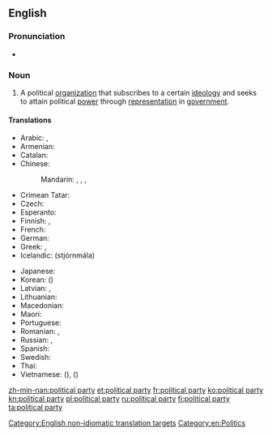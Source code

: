 ==English==
{{wikipedia}}

===Pronunciation===
* {{audio|En-uk-political party.ogg|Audio (UK)|lang=en}}

===Noun===
{{en-noun|political parties}}

# A political [[organization]] that subscribes to a certain [[ideology]] and seeks to attain political [[power]] through [[representation]] in [[government]].

====Translations====
{{trans-top|political organization}}
* Arabic: {{t|ar|حِزْب سِيَاسِيّ|m}}, {{t|ar|حِزْب|m}}
* Armenian: {{t+|hy|կուսակցություն}}
* Catalan: {{t|ca|partit polític|m}}
* Chinese:
*: Mandarin: {{t+|cmn|政黨|sc=Hani}}, {{t+|cmn|政党|tr=zhèngdǎng|sc=Hani}}, {{t+|cmn|黨|sc=Hani}}, {{t+|cmn|党|tr=dǎng|sc=Hani}}
* Crimean Tatar: {{t|crh|siyasiy fırqa}}
* Czech: {{t+|cs|politická strana|f}}
* Esperanto: {{t|eo|politiko partio}}
* Finnish: {{t|fi|[[poliittinen]] [[puolue]]}}, {{t+|fi|puolue}}
* French: {{t+|fr|parti politique}}
* German: {{t|de|[[politische]] [[Partei]]|f}}
* Greek: {{t|el|πολιτικό κόμμα|n}}, {{qualifier|colloquial}} {{t+|el|κόμμα|n}}
* Icelandic: (stjórnmála) {{t|is|flokk}}
{{trans-mid}}
* Japanese: {{t+|ja|政党|tr=せいとう, seitō}}
* Korean: {{t+|ko|정당|sc=Hang}} ({{t+|ko|政黨|sc=Hani}})
* Latvian: {{t|lv|politiska partija|f}}, {{t|lv|politiskā partija|f}}
* Lithuanian: {{t|lt|politinė partija|f}}
* Macedonian: {{t|mk|политичка партија|f}}
* Maori: {{t|mi|rōpū tōrangapū}}
* Portuguese: {{t|pt|partido político|m}}
* Romanian: {{t|ro|partide politice|n-p}}, {{t|ro|partid politic|n}}
* Russian: {{t|ru|полити́ческая па́ртия|f}}, {{t+|ru|па́ртия|f}}
* Spanish: {{t|es|partido político|m}}
* Swedish: {{t+|sv|politiskt parti|n}}
* Thai: {{t+|th|พรรคการเมือง|tr=pák gaan meuang|sc=Thai}}
* Vietnamese: {{t|vi|chánh đảng}} ({{t|vi|政黨}}), {{t+|vi|đảng}} ({{t|vi|黨}})
{{trans-bottom}}

[[Category:English non-idiomatic translation targets]]
[[Category:en:Politics]]

[[zh-min-nan:political party]]
[[et:political party]]
[[fr:political party]]
[[ko:political party]]
[[kn:political party]]
[[pl:political party]]
[[ru:political party]]
[[fi:political party]]
[[ta:political party]]